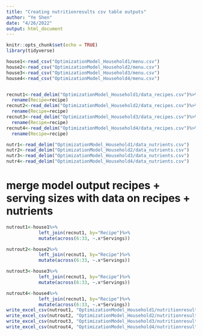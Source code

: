 ```yaml
---
title: "Creating nutritionresults csv table outputs"
author: "Ye Shen"
date: "4/26/2022"
output: html_document
---
```


```r
knitr::opts_chunk$set(echo = TRUE)
library(tidyverse)
```

```r
house1<-read_csv("OptimizationModel_Household1/menu.csv")
house2<-read_csv("OptimizationModel_Household2/menu.csv")
house3<-read_csv("OptimizationModel_Household3/menu.csv")
house4<-read_csv("OptimizationModel_Household4/menu.csv")


recnut1<-read_delim("OptimizationModel_Household1/data_recipes.csv")%>%
  rename(Recipe=recipe)
recnut2<-read_delim("OptimizationModel_Household2/data_recipes.csv")%>%
  rename(Recipe=recipe)
recnut3<-read_delim("OptimizationModel_Household3/data_recipes.csv")%>%
  rename(Recipe=recipe)
recnut4<-read_delim("OptimizationModel_Household4/data_recipes.csv")%>%
  rename(Recipe=recipe)

nutr1<-read_delim("OptimizationModel_Household1/data_nutrients.csv")
nutr2<-read_delim("OptimizationModel_Household2/data_nutrients.csv")
nutr3<-read_delim("OptimizationModel_Household3/data_nutrients.csv")
nutr4<-read_delim("OptimizationModel_Household4/data_nutrients.csv")

```
# merge model output recipes + serving sizes with data on recipes + nutrients
```r
nutrout1<-house1%>%
            left_join(recnut1, by="Recipe")%>%
            mutate(across(6:33, ~.x*Servings))

nutrout2<-house2%>%
            left_join(recnut1, by="Recipe")%>%
            mutate(across(6:33, ~.x*Servings))

nutrout3<-house3%>%
            left_join(recnut1, by="Recipe")%>%
            mutate(across(6:33, ~.x*Servings))

nutrout4<-house4%>%
            left_join(recnut1, by="Recipe")%>%
            mutate(across(6:33, ~.x*Servings))
write_excel_csv(nutrout1, "OptimizationModel_Household1/nutritionresults.csv")
write_excel_csv(nutrout2, "OptimizationModel_Household2/nutritionresults.csv")
write_excel_csv(nutrout3, "OptimizationModel_Household3/nutritionresults.csv")
write_excel_csv(nutrout4, "OptimizationModel_Household4/nutritionresults.csv")

```

